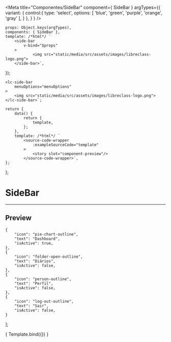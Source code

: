 
<Meta
	title="Componentes/SideBar"
	component={ SideBar }
	argTypes={{
		variant: {
			control:{
				type: 'select',
				options: [
					'blue',
					'green',
					'purple',
					'orange',
					'gray'
				],
			}
		},
	}
}
/>

	props: Object.keys(argTypes),
	components: { SideBar },
	template: /*html*/ `
		<side-bar
			v-bind="$props" 
		>
				<img src="static/media/src/assets/images/libreclass-logo.png">
		</side-bar>`,
});

	<lc-side-bar
		menuOptions="menuOptions"
	>
		<img src="static/media/src/assets/images/libreclass-logo.png">
	</lc-side-bar>`;

	return {
		data() {
			return {
				template,
			};
		},
		template: /*html*/ `
			<source-code-wrapper
				:exampleSourceCode="template"
			>
				<story slot="component-preview"/>
			</source-code-wrapper>`,
	};
};

# SideBar
---

## Preview

	{
		"icon": "pie-chart-outline",
		"text": "Dashboard",
		"isActive": true,
	},
	{
		"icon": "folder-open-outline",
		"text": "Diários",
		"isActive": false,
	},
	{
		"icon": "person-outline",
		"text": "Perfil",
		"isActive": false,
	},
	{
		"icon": "log-out-outline",
		"text": "Sair",
		"isActive": false,
	}
];

<Canvas>
	<Story
		name="SideBar"
		decorators={[docsDecorator]}
		args={{
			menuOptions: menuOptions,
		}}
	>
		{ Template.bind({}) }
	</Story>
</Canvas>

<ArgsTable story="SideBar" />
